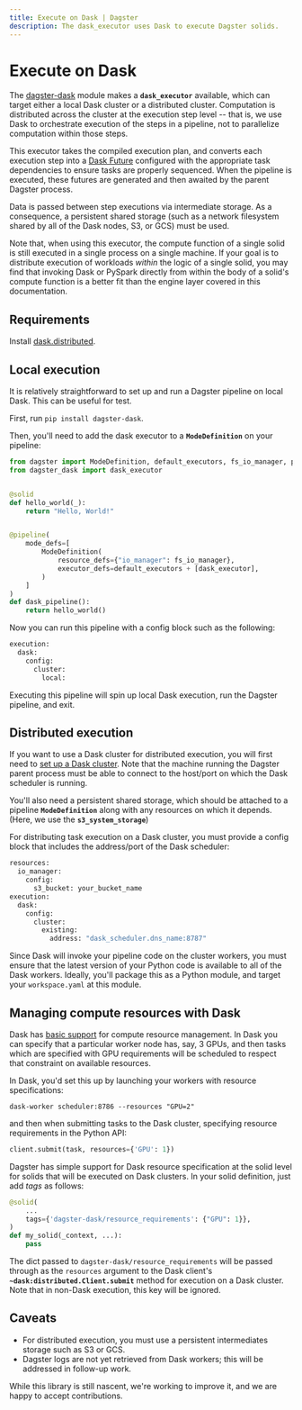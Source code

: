 ```yaml
---
title: Execute on Dask | Dagster
description: The dask_executor uses Dask to execute Dagster solids.
---
```


# Execute on Dask

The [dagster-dask](https://github.com/dagster-io/dagster/tree/master/python_modules/libraries/dagster-dask) module makes a **`dask_executor`** available, which can target either a local Dask cluster or a distributed cluster. Computation is distributed across the cluster at the execution step level -- that is, we use Dask to orchestrate execution of the steps in a pipeline, not to parallelize computation within those steps.

This executor takes the compiled execution plan, and converts each execution step into a [Dask Future](https://docs.dask.org/en/latest/futures.html) configured with the appropriate task dependencies to ensure tasks are properly sequenced. When the pipeline is executed, these futures are generated and then awaited by the parent Dagster process.

Data is passed between step executions via intermediate storage. As a consequence, a persistent shared storage (such as a network filesystem shared by all of the Dask nodes, S3, or GCS) must be used.

Note that, when using this executor, the compute function of a single solid is still executed in a single process on a single machine. If your goal is to distribute execution of workloads _within_ the logic of a single solid, you may find that invoking Dask or PySpark directly from within the body of a solid's compute function is a better fit than the engine layer covered in this documentation.

## Requirements

Install [dask.distributed](https://distributed.readthedocs.io/en/latest/install.html).

## Local execution

It is relatively straightforward to set up and run a Dagster pipeline on local Dask. This can be useful for test.

First, run `pip install dagster-dask`.

Then, you'll need to add the dask executor to a **`ModeDefinition`** on your pipeline:

```python file=/deploying/dask_hello_world.py
from dagster import ModeDefinition, default_executors, fs_io_manager, pipeline, solid
from dagster_dask import dask_executor


@solid
def hello_world(_):
    return "Hello, World!"


@pipeline(
    mode_defs=[
        ModeDefinition(
            resource_defs={"io_manager": fs_io_manager},
            executor_defs=default_executors + [dask_executor],
        )
    ]
)
def dask_pipeline():
    return hello_world()
```

Now you can run this pipeline with a config block such as the following:

```python file=/deploying/dask_hello_world.yaml
execution:
  dask:
    config:
      cluster:
        local:
```

Executing this pipeline will spin up local Dask execution, run the Dagster pipeline, and exit.

## Distributed execution

If you want to use a Dask cluster for distributed execution, you will first need to [set up a Dask cluster](https://distributed.readthedocs.io/en/latest/quickstart.html#setup-dask-distributed-the-hard-way). Note that the machine running the Dagster parent process must be able to connect to the host/port on which the Dask scheduler is running.

You'll also need a persistent shared storage, which should be attached to a pipeline **`ModeDefinition`** along with any resources on which it depends. (Here, we use the **`s3_system_storage`**)

For distributing task execution on a Dask cluster, you must provide a config block that includes the address/port of the Dask scheduler:

```python file=/deploying/dask_remote.yaml
resources:
  io_manager:
    config:
      s3_bucket: your_bucket_name
execution:
  dask:
    config:
      cluster:
        existing:
          address: "dask_scheduler.dns_name:8787"
```

Since Dask will invoke your pipeline code on the cluster workers, you must ensure that the latest version of your Python code is available to all of the Dask workers. Ideally, you'll package this as a Python module, and target your `workspace.yaml` at this module.

## Managing compute resources with Dask

Dask has [basic support](https://distributed.dask.org/en/latest/resources.html) for compute resource management. In Dask you can specify that a particular worker node has, say, 3 GPUs, and then tasks which are specified with GPU requirements will be scheduled to respect that constraint on available resources.

In Dask, you'd set this up by launching your workers with resource specifications:

```shell
dask-worker scheduler:8786 --resources "GPU=2"
```

and then when submitting tasks to the Dask cluster, specifying resource requirements in the Python API:

```python
client.submit(task, resources={'GPU': 1})
```

Dagster has simple support for Dask resource specification at the solid level for solids that will be executed on Dask clusters. In your solid definition, just add _tags_ as follows:

```python
@solid(
    ...
    tags={'dagster-dask/resource_requirements': {"GPU": 1}},
)
def my_solid(_context, ...):
    pass
```

The dict passed to `dagster-dask/resource_requirements` will be passed through as the `resources` argument to the Dask client's **`~dask:distributed.Client.submit`** method for execution on a Dask cluster. Note that in non-Dask execution, this key will be ignored.

## Caveats

- For distributed execution, you must use a persistent intermediates storage such as S3 or GCS.
- Dagster logs are not yet retrieved from Dask workers; this will be addressed in follow-up work.

While this library is still nascent, we're working to improve it, and we are happy to accept contributions.

